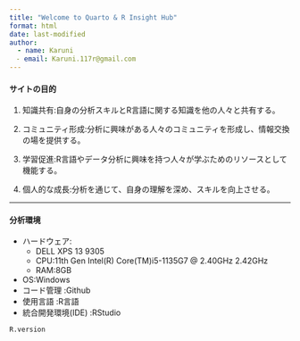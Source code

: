```yaml
---
title: "Welcome to Quarto & R Insight Hub"
format: html
date: last-modified
author:
  - name: Karuni
　- email: Karuni.117r@gmail.com
---
```


#### サイトの目的

1.  知識共有:自身の分析スキルとR言語に関する知識を他の人々と共有する。

2.  コミュニティ形成:分析に興味がある人々のコミュニティを形成し、情報交換の場を提供する。

3.  学習促進:R言語やデータ分析に興味を持つ人々が学ぶためのリソースとして機能する。

4.  個人的な成長:分析を通じて、自身の理解を深め、スキルを向上させる。

------------------------------------------------------------------------

#### 分析環境

-   ハードウェア:
    -   DELL XPS 13 9305
    -   CPU:11th Gen Intel(R) Core(TM)i5-1135G7 \@ 2.40GHz 2.42GHz
    -   RAM:8GB
-   OS:Windows
-   コード管理 :Github 
-   使用言語 :R言語
-   統合開発環境(IDE) :RStudio

```r
R.version
```
